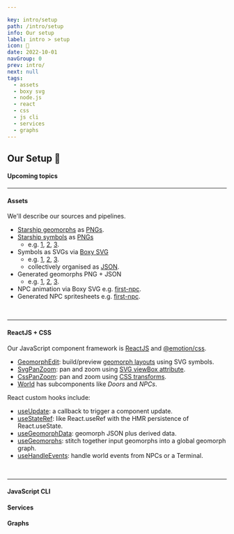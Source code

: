 ```yaml
---

key: intro/setup
path: /intro/setup
info: Our setup
label: intro > setup
icon: 🚧
date: 2022-10-01
navGroup: 0
prev: intro/
next: null
tags:
  - assets
  - boxy svg
  - node.js
  - react
  - css
  - js cli
  - services
  - graphs
---
```


## Our Setup 🚧

<aside id="upcoming-article">

#### Upcoming topics

---

#### Assets

We'll describe our sources and pipelines.

- [Starship geomorphs](http://travellerrpgblog.blogspot.com/2020/07/starship-geomorphs-20.html) as [PNGs](http://ericbsmith.no-ip.org/geomorphs/).
- [Starship symbols](http://travellerrpgblog.blogspot.com/2020/08/starship-symbols-book.html) as [PNGs](http://ericbsmith.no-ip.org/geomorphs/ "@new-tab")
  - e.g. [1](/assets/symbol/office--020--2x3.png "@new-tab"), [2](/assets/symbol/stateroom--020--2x3.png "@new-tab"), [3](/assets/symbol/couch-and-chairs--006--0.4x2.png "@new-tab").
- Symbols as SVGs via [Boxy SVG](https://boxy-svg.com/)
  - e.g. [1](/assets/symbol/office--020--2x3.svg "@new-tab"), [2](/assets/symbol/stateroom--020--2x3.svg "@new-tab"), [3](/assets/symbol/couch-and-chairs--006--0.4x2.svg "@new-tab").
  - collectively organised as [JSON](/assets/symbol/svg.json "@new-tab").
- Generated geomorphs PNG + JSON
  - e.g. [1](/assets/geomorph/g-301--bridge.png "@new-tab"), [2](/assets/geomorph/g-101--multipurpose.png "@new-tab"), [3](/assets/geomorph/g-303--passenger-deck.png "@new-tab").
- NPC animation via Boxy SVG e.g. [first-npc](/assets/npc/first-npc.svg "@new-tab").
- Generated NPC spritesheets e.g. [first-npc](/assets/npc/first-npc--walk.png "@new-tab").

<br/>

---

#### ReactJS + CSS

Our JavaScript component framework is [ReactJS](https://npmjs.com/package/react) and [@emotion/css](https://www.npmjs.com/package/@emotion/css).

- [GeomorphEdit](https://github.com/rob-myers/the-last-redoubt/blob/migrate-from-nextjs/src/projects/geomorph/GeomorphEdit.jsx "@new-tab"): build/preview [geomorph layouts](https://github.com/rob-myers/the-last-redoubt/blob/migrate-from-nextjs/src/projects/geomorph/geomorph-layouts.js "@new-tab") using SVG symbols.
- [SvgPanZoom](https://github.com/rob-myers/the-last-redoubt/blob/migrate-from-nextjs/src/projects/panzoom/SvgPanZoom.jsx "@new-tab"): pan and zoom using [SVG viewBox attribute](https://developer.mozilla.org/en-US/docs/Web/SVG/Attribute/viewBox).
- [CssPanZoom](https://github.com/rob-myers/the-last-redoubt/blob/migrate-from-nextjs/src/projects/panzoom/CssPanZoom.jsx "@new-tab"): pan and zoom using [CSS transforms](https://developer.mozilla.org/en-US/docs/Web/CSS/transform).
- [World](https://github.com/rob-myers/the-last-redoubt/blob/migrate-from-nextjs/src/projects/world/World.jsx "@new-tab") has subcomponents like _Doors_ and _NPCs_.

React custom hooks include:

- [useUpdate](https://github.com/rob-myers/the-last-redoubt/blob/migrate-from-nextjs/src/projects/hooks/use-update.js "@new-tab"): a callback to trigger a component update.
- [useStateRef](https://github.com/rob-myers/the-last-redoubt/blob/migrate-from-nextjs/src/projects/hooks/use-state-ref.js "@new-tab"): like React.useRef with the HMR persistence of React.useState.
- [useGeomorphData](https://github.com/rob-myers/the-last-redoubt/blob/migrate-from-nextjs/src/projects/geomorph/use-geomorph-data.js "@new-tab"): geomorph JSON plus derived data.
- [useGeomorphs](https://github.com/rob-myers/the-last-redoubt/blob/migrate-from-nextjs/src/projects/geomorph/use-geomorphs.js "@new-tab"): stitch together input geomorphs into a global geomorph graph.
- [useHandleEvents](https://github.com/rob-myers/the-last-redoubt/blob/migrate-from-nextjs/src/projects/world/use-handle-events.js "@new-tab"): handle world events from NPCs or a Terminal.

<br/>

---

#### JavaScript CLI

#### Services

#### Graphs

</aside>

